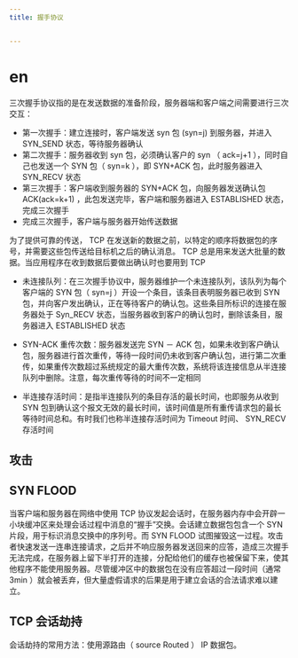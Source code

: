 ```yaml
---
title: 握手协议


---
```


# en

三次握手协议指的是在发送数据的准备阶段，服务器端和客户端之间需要进行三次交互：

- 第一次握手：建立连接时，客户端发送 syn 包 (syn=j) 到服务器，并进入 SYN_SEND 状态，等待服务器确认
- 第二次握手：服务器收到 syn 包，必须确认客户的 syn （ ack=j+1 ），同时自己也发送一个 SYN 包（ syn=k ），即 SYN+ACK 包，此时服务器进入 SYN_RECV 状态
- 第三次握手：客户端收到服务器的 SYN+ACK 包，向服务器发送确认包 ACK(ack=k+1) ，此包发送完毕，客户端和服务器进入 ESTABLISHED 状态，完成三次握手
- 完成三次握手，客户端与服务器开始传送数据

为了提供可靠的传送， TCP 在发送新的数据之前，以特定的顺序将数据包的序号，并需要这些包传送给目标机之后的确认消息。 TCP 总是用来发送大批量的数据。当应用程序在收到数据后要做出确认时也要用到 TCP

- 未连接队列：在三次握手协议中，服务器维护一个未连接队列，该队列为每个客户端的 SYN 包（ syn=j ）开设一个条目，该条目表明服务器已收到
  SYN 包，并向客户发出确认，正在等待客户的确认包。这些条目所标识的连接在服务器处于 Syn_RECV 状态，当服务器收到客户的确认包时，删除该条目，服务器进入 ESTABLISHED 状态

- SYN-ACK
  重传次数：服务器发送完 SYN －
  ACK 包，如果未收到客户确认包，服务器进行首次重传，等待一段时间仍未收到客户确认包，进行第二次重传，如果重传次数超过系统规定的最大重传次数，系统将该连接信息从半连接队列中删除。注意，每次重传等待的时间不一定相同

- 半连接存活时间：是指半连接队列的条目存活的最长时间，也即服务从收到 SYN 包到确认这个报文无效的最长时间，该时间值是所有重传请求包的最长等待时间总和。有时我们也称半连接存活时间为 Timeout 时间、
  SYN_RECV 存活时间

## 攻击

## SYN FLOOD

当客户端和服务器在网络中使用 TCP 协议发起会话时，在服务器内存中会开辟一小块缓冲区来处理会话过程中消息的“握手”交换。会话建立数据包包含一个 SYN 片段，用于标识消息交换中的序列号。而 SYN
FLOOD
试图摧毁这一过程。攻击者快速发送一连串连接请求，之后并不响应服务器发送回来的应答，造成三次握手无法完成，在服务器上留下半打开的连接，分配给他们的缓存也被保留下来，使其他程序不能使用服务器。尽管缓冲区中的数据包在没有应答超过一段时间（通常
3min ）就会被丢弃，但大量虚假请求的后果是用于建立会话的合法请求难以建立。

## TCP 会话劫持

会话劫持的常用方法：使用源路由（ source Routed ） IP 数据包。

            